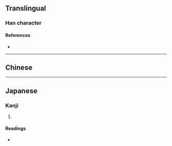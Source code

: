 {{also|壼}}
{{character info/new}}
==Translingual==

===Han character===
{{Han char|rn=33|rad=士|as=08|sn=11|four=|canj=GBMC,XGBMC|ids=⿳士冖亚}}

====References====
* {{Han ref|kx=0243.091|hdz=10458.060|uh=58F8|ud=22776}}

----

==Chinese==
{{zh-see|壼}}

----

==Japanese==
{{rfv|ja}}

===Kanji===
{{ja-kanji|grade=|rs=士08}}

# {{defn|lang=ja|sort=士08}}

====Readings====
* {{ja-readings|on=[[こん]] (kon)|kun=[[へやのつろ]] (heyanotsuro), [[おく]] (oku)}}